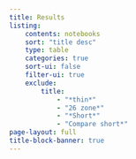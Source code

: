 ```yaml
---
title: Results
listing: 
    contents: notebooks 
    sort: "title desc"
    type: table 
    categories: true 
    sort-ui: false 
    filter-ui: true 
    exclude:
        title: 
            - "*thin*"
            - "26 zone*"
            - "*Short*"
            - "Compare short*"
page-layout: full
title-block-banner: true
---
```

